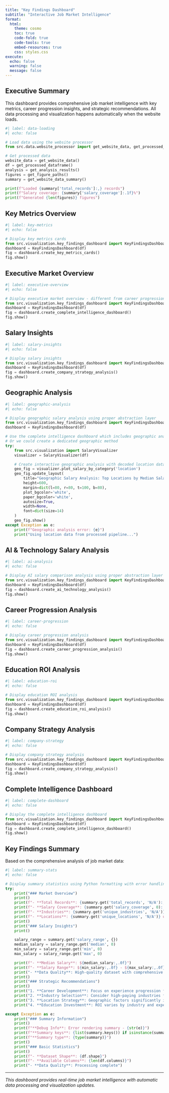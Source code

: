 ```yaml
---
title: "Key Findings Dashboard"
subtitle: "Interactive Job Market Intelligence"
format:
  html:
    theme: cosmo
    toc: true
    code-fold: true
    code-tools: true
    embed-resources: true
    css: styles.css
execute:
  echo: false
  warning: false
  message: false
---
```


## Executive Summary

This dashboard provides comprehensive job market intelligence with key metrics, career progression insights, and strategic recommendations. All data processing and visualization happens automatically when the website loads.

```python
#| label: data-loading
#| echo: false

# Load data using the website processor
from src.data.website_processor import get_website_data, get_processed_dataframe, get_analysis_results, get_figure_paths, get_website_data_summary

# Get processed data
website_data = get_website_data()
df = get_processed_dataframe()
analysis = get_analysis_results()
figures = get_figure_paths()
summary = get_website_data_summary()

print(f"Loaded {summary['total_records']:,} records")
print(f"Salary coverage: {summary['salary_coverage']:.1f}%")
print(f"Generated {len(figures)} figures")
```

## Key Metrics Overview

```python
#| label: key-metrics
#| echo: false

# Display key metrics cards
from src.visualization.key_findings_dashboard import KeyFindingsDashboard
dashboard = KeyFindingsDashboard(df)
fig = dashboard.create_key_metrics_cards()
fig.show()
```

## Executive Market Overview

```python
#| label: executive-overview
#| echo: false

# Display executive market overview - different from career progression
from src.visualization.key_findings_dashboard import KeyFindingsDashboard
dashboard = KeyFindingsDashboard(df)
fig = dashboard.create_complete_intelligence_dashboard()
fig.show()
```

## Salary Insights

```python
#| label: salary-insights
#| echo: false

# Display salary insights
from src.visualization.key_findings_dashboard import KeyFindingsDashboard
dashboard = KeyFindingsDashboard(df)
fig = dashboard.create_company_strategy_analysis()
fig.show()
```

## Geographic Analysis

```python
#| label: geographic-analysis
#| echo: false

# Display geographic salary analysis using proper abstraction layer
from src.visualization.key_findings_dashboard import KeyFindingsDashboard
dashboard = KeyFindingsDashboard(df)

# Use the complete intelligence dashboard which includes geographic analysis
# Or we could create a dedicated geographic method
try:
    from src.visualization import SalaryVisualizer
    visualizer = SalaryVisualizer(df)

    # Create interactive geographic analysis with decoded location data
    geo_fig = visualizer.plot_salary_by_category('location')
    geo_fig.update_layout(
        title="Geographic Salary Analysis: Top Locations by Median Salary",
        height=600,
        margin=dict(l=80, r=80, t=100, b=80),
        plot_bgcolor='white',
        paper_bgcolor='white',
        autosize=True,
        width=None,
        font=dict(size=14)
    )
    geo_fig.show()
except Exception as e:
    print(f"Geographic analysis error: {e}")
    print("Using location data from processed pipeline...")
```

## AI & Technology Salary Analysis

```python
#| label: ai-analysis
#| echo: false

# Display AI salary comparison analysis using proper abstraction layer
from src.visualization.key_findings_dashboard import KeyFindingsDashboard
dashboard = KeyFindingsDashboard(df)
fig = dashboard.create_ai_technology_analysis()
fig.show()
```

## Career Progression Analysis

```python
#| label: career-progression
#| echo: false

# Display career progression analysis
from src.visualization.key_findings_dashboard import KeyFindingsDashboard
dashboard = KeyFindingsDashboard(df)
fig = dashboard.create_career_progression_analysis()
fig.show()
```

## Education ROI Analysis

```python
#| label: education-roi
#| echo: false

# Display education ROI analysis
from src.visualization.key_findings_dashboard import KeyFindingsDashboard
dashboard = KeyFindingsDashboard(df)
fig = dashboard.create_education_roi_analysis()
fig.show()
```

## Company Strategy Analysis

```python
#| label: company-strategy
#| echo: false

# Display company strategy analysis
from src.visualization.key_findings_dashboard import KeyFindingsDashboard
dashboard = KeyFindingsDashboard(df)
fig = dashboard.create_company_strategy_analysis()
fig.show()
```

## Complete Intelligence Dashboard

```python
#| label: complete-dashboard
#| echo: false

# Display the complete intelligence dashboard
from src.visualization.key_findings_dashboard import KeyFindingsDashboard
dashboard = KeyFindingsDashboard(df)
fig = dashboard.create_complete_intelligence_dashboard()
fig.show()
```

## Key Findings Summary

Based on the comprehensive analysis of job market data:

```python
#| label: summary-stats
#| echo: false

# Display summary statistics using Python formatting with error handling
try:
    print("### Market Overview")
    print()
    print(f"- **Total Records**: {summary.get('total_records', 'N/A'):,} job postings analyzed")
    print(f"- **Salary Coverage**: {summary.get('salary_coverage', 0):.1f}% of records have salary data")
    print(f"- **Industries**: {summary.get('unique_industries', 'N/A')} unique industries represented")
    print(f"- **Locations**: {summary.get('unique_locations', 'N/A')} unique locations analyzed")
    print()
    print("### Salary Insights")
    print()

    salary_range = summary.get('salary_range', {})
    median_salary = salary_range.get('median', 0)
    min_salary = salary_range.get('min', 0)
    max_salary = salary_range.get('max', 0)

    print(f"- **Median Salary**: ${median_salary:,.0f}")
    print(f"- **Salary Range**: ${min_salary:,.0f} - ${max_salary:,.0f}")
    print("- **Data Quality**: High-quality dataset with comprehensive coverage")
    print()
    print("### Strategic Recommendations")
    print()
    print("1. **Career Development**: Focus on experience progression for salary growth")
    print("2. **Industry Selection**: Consider high-paying industries for career advancement")
    print("3. **Location Strategy**: Geographic factors significantly impact compensation")
    print("4. **Education Investment**: ROI varies by industry and experience level")

except Exception as e:
    print("### Summary Information")
    print()
    print(f"**Debug Info**: Error rendering summary - {str(e)}")
    print(f"**Summary keys**: {list(summary.keys()) if isinstance(summary, dict) else 'Not a dictionary'}")
    print(f"**Summary type**: {type(summary)}")
    print()
    print("### Basic Statistics")
    print()
    print(f"- **Dataset Shape**: {df.shape}")
    print(f"- **Available Columns**: {len(df.columns)}")
    print("- **Data Quality**: Processing complete")
```

---

*This dashboard provides real-time job market intelligence with automatic data processing and visualization updates.*
